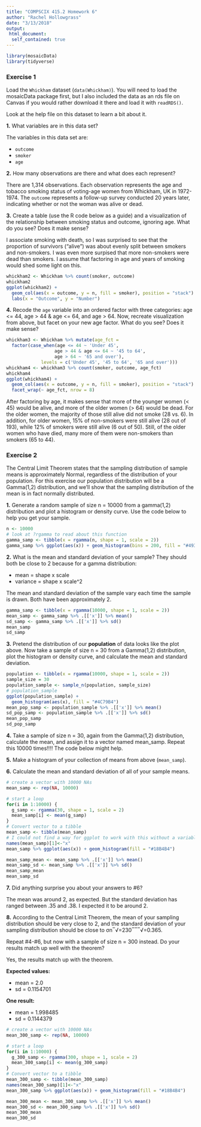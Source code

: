 ```yaml
---
title: "COMPSCIX 415.2 Homework 6"
author: "Rachel Hollowgrass"
date: "3/13/2018"
output:
 html_document:
  self_contained: true
---
```


```r
library(mosaicData)
library(tidyverse)
```

### Exercise 1

Load the <code>Whickham</code> dataset (<code>data(Whickham)</code>). You will need to load the mosaicData package first, but I also included the data as an rds file on Canvas if you would rather download it there and load it with <code>readRDS()</code>.  

Look at the help file on this dataset to learn a bit about it.  

**1.** What variables are in this data set?

The variables in this data set are:
<ul>
<li><code>outcome</code></li>
<li><code>smoker</code></li>
<li><code>age</code></li>
</ul>

**2.** How many observations are there and what does each represent?

There are 1,314 observations. Each observation represents the age and tobacco smoking status of voting-age women from Whickham, UK in 1972-1974. The <code>outcome</code> represents a follow-up survey conducted 20 years later, indicating whether or not the woman was alive or dead.

**3.** Create a table (use the R code below as a guide) and a visualization of the relationship between smoking status and outcome, ignoring age. What do you see? Does it make sense?

I associate smoking with death, so I was surprised to see that the proportion of survivors ("alive") was about evenly split between smokers and non-smokers. I was even more surpised that more non-smokers were dead than smokers. I assume that factoring in age and years of smoking would shed some light on this.

```r
whickham2 <- Whickham %>% count(smoker, outcome)
whickham2
ggplot(whickham2) +
  geom_col(aes(x = outcome, y = n, fill = smoker), position = "stack") + 
  labs(x = "Outcome", y = "Number")
```
**4.** Recode the <code>age</code> variable into an ordered factor with three categories: age <= 44, age > 44 & age <= 64, and age > 64. Now, recreate visualization from above, but facet on your new age factor. What do you see? Does it make sense?

```r
whickham3 <- Whickham %>% mutate(age_fct = 
  factor(case_when(age <= 44 ~ 'Under 45',
                  age > 44 & age <= 64 ~ '45 to 64',
                  age > 64 ~ '65 and over'),
             levels = c('Under 45', '45 to 64', '65 and over')))
whickham4 <- whickham3 %>% count(smoker, outcome, age_fct)
whickham4
ggplot(whickham4) +
  geom_col(aes(x = outcome, y = n, fill = smoker), position = "stack") + 
  facet_wrap(~ age_fct, nrow = 8)
```

After factoring by age, it makes sense that more of the younger women (< 45) would be alive, and more of the older women (> 64) would be dead. For the older women, the majority of those still alive did not smoke (28 vs. 6). In addition, for older women, 15% of non-smokers were still alive (28 out of 193), while 12% of smokers were still alive (6 out of 50). Still, of the older women who have died, many more of them were non-smokers than smokers (65 to 44).

### Exercise 2

The Central Limit Theorem states that the sampling distribution of sample means is approximately Normal, regardless of the distribution of your population. For this exercise our population distribution will be a Gamma(1,2) distribution, and we’ll show that the sampling distribution of the mean is in fact normally distributed.

**1.** Generate a random sample of size n = 10000 from a gamma(1,2) distribution and plot a histogram or density curve. Use the code below to help you get your sample.

```r
n <- 10000
# look at ?rgamma to read about this function
gamma_samp <- tibble(x = rgamma(n, shape = 1, scale = 2))
gamma_samp %>% ggplot(aes(x)) + geom_histogram(bins = 200, fill = "#493BB4")
```
**2.** What is the mean and standard deviation of your sample? They should both be close to 2 because for a gamma distribution:
<ul>
<li>mean = shape x scale</li>
<li>variance = shape x scale^2</li>
</ul>

The mean and standard deviation of the sample vary each time the sample is drawn. Both have been approximately 2.

```r
gamma_samp <- tibble(x = rgamma(10000, shape = 1, scale = 2))
mean_samp <- gamma_samp %>% .[['x']] %>% mean()
sd_samp <- gamma_samp %>% .[['x']] %>% sd()
mean_samp
sd_samp
```

**3.** Pretend the distribution of our **population** of data looks like the plot above. Now take a sample of size n = 30 from a Gamma(1,2) distribution, plot the histogram or density curve, and calculate the mean and standard deviation.

```r
population <- tibble(x = rgamma(10000, shape = 1, scale = 2))
sample_size = 30
population_sample <- sample_n(population, sample_size)
# population_sample
ggplot(population_sample) +
  geom_histogram(aes(x), fill = "#4C79B4")
mean_pop_samp <- population_sample %>% .[['x']] %>% mean()
sd_pop_samp <- population_sample %>% .[['x']] %>% sd()
mean_pop_samp
sd_pop_samp
```

**4.** Take a sample of size n = 30, again from the Gamma(1,2) distribution, calculate the mean, and assign it to a vector named mean_samp. Repeat this 10000 times!!!! The code below might help.

**5.** Make a histogram of your collection of means from above (<code>mean_samp</code>).

**6.** Calculate the mean and standard deviation of all of your sample means.

```r
# create a vector with 10000 NAs
mean_samp <- rep(NA, 10000)

# start a loop
for(i in 1:10000) {
  g_samp <- rgamma(30, shape = 1, scale = 2)
  mean_samp[i] <- mean(g_samp)
}
# Convert vector to a tibble
mean_samp <- tibble(mean_samp)
# I could not find a way for ggplot to work with this without a variable (column) name.
names(mean_samp)[1]<-"x"
mean_samp %>% ggplot(aes(x)) + geom_histogram(fill = "#18B4B4")

mean_samp_mean <- mean_samp %>% .[['x']] %>% mean()
mean_samp_sd <- mean_samp %>% .[['x']] %>% sd()
mean_samp_mean
mean_samp_sd
```

**7.** Did anything surprise you about your answers to #6?

The mean was around 2, as expected. But the standard deviation has ranged between .35 and .38. I expected it to be around 2.

**8.** According to the Central Limit Theorem, the mean of your sampling distribution should be very close to 2, and the standard deviation of your sampling distribution should be close to σn‾√=230‾‾‾√=0.365.  

Repeat #4-#6, but now with a sample of size n = 300 instead. Do your results match up well with the theorem?

Yes, the results match up with the theorem.

**Expected values:**  
<ul>
<li>mean = 2.0</li>
<li>sd =   0.1154701</li>
</ul>


**One result:**  
<ul>
<li>mean = 1.998485</li>
<li>sd = 0.1144379</li>
</ul>

```r
# create a vector with 10000 NAs
mean_300_samp <- rep(NA, 10000)

# start a loop
for(i in 1:10000) {
  g_300_samp <- rgamma(300, shape = 1, scale = 2)
  mean_300_samp[i] <- mean(g_300_samp)
}
# Convert vector to a tibble
mean_300_samp <- tibble(mean_300_samp)
names(mean_300_samp)[1]<-"x"
mean_300_samp %>% ggplot(aes(x)) + geom_histogram(fill = "#18B4B4")

mean_300_mean <- mean_300_samp %>% .[['x']] %>% mean()
mean_300_sd <- mean_300_samp %>% .[['x']] %>% sd()
mean_300_mean
mean_300_sd
```